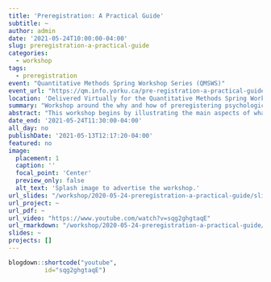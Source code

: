 ```yaml
---
title: 'Preregistration: A Practical Guide'
subtitle: ~
author: admin
date: '2021-05-24T10:00:00-04:00'
slug: preregistration-a-practical-guide
categories:
  - workshop
tags:
  - preregistration
event: "Quantitative Methods Spring Workshop Series (QMSWS)"
event_url: "https://qm.info.yorku.ca/pre-registration-a-practical-guide/"
location: 'Delivered Virtually for the Quantitative Methods Spring Workshop Series'
summary: "Workshop around the why and how of preregistering psychologicical research."
abstract: "This workshop begins by illustrating the main aspects of what preregistration can and cannot do for your research. Participants will be guided step-by-step through the preregistration process, both from a theoretical standpoint and a practical one. By introducing a few guiding principles and highlighting important considerations along the way, a worked example will be presented to illustrate the preregistration process. Participants are encouraged to work on their own preregistration in real time alongside the demonstration. By the end of the workshop, participants should have a good working knowledge of the practical aspects of the preregistration process. Participants will have the added benefit of creating a working-document which can be used to preregister their own research project."
date_end: '2021-05-24T11:30:00-04:00'
all_day: no
publishDate: '2021-05-13T12:17:20-04:00'
featured: no
image:
  placement: 1
  caption: ''
  focal_point: 'Center'
  preview_only: false
  alt_text: 'Splash image to advertise the workshop.'
url_slides: "/workshop/2020-05-24-preregistration-a-practical-guide/slides/preregistration-a-practical-guide.html"
url_project: ~
url_pdf: ~
url_video: "https://www.youtube.com/watch?v=sqg2ghgtaqE"
url_rmarkdown: "/workshop/2020-05-24-preregistration-a-practical-guide/slides/preregistration-a-practical-guide.Rmd"
slides: ~
projects: []
---
```



```r
blogdown::shortcode("youtube",
          id="sqg2ghgtaqE")
```
